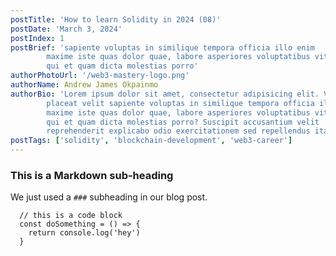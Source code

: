 ```yaml
---
postTitle: 'How to learn Solidity in 2024 (08)'
postDate: 'March 3, 2024'
postIndex: 1
postBrief: 'sapiente voluptas in similique tempora officia illo enim
        maxime iste quas dolor quae, labore asperiores voluptatibus vitae quos
        qui et quam dicta molestias porro'
authorPhotoUrl: '/web3-mastery-logo.png'
authorName: Andrew James Okpainmo
authorBio: 'Lorem ipsum dolor sit amet, consectetur adipisicing elit. Veritatis
        placeat velit sapiente voluptas in similique tempora officia illo enim
        maxime iste quas dolor quae, labore asperiores voluptatibus vitae quos
        qui et quam dicta molestias porro? Suscipit accusantium velit
        reprehenderit explicabo odio exercitationem sed repellendus itaque, ab'
postTags: ['solidity', 'blockchain-development', 'web3-career']
---
```



### This is a Markdown sub-heading
We just used a `###` subheading in our blog post.

```
  // this is a code block
  const doSomething = () => {
    return console.log('hey')
  }
```

